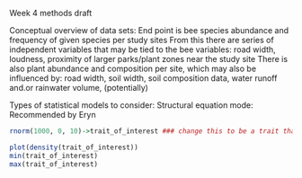 Week 4 methods draft

Conceptual overview of data sets:
    End point is bee species abundance and frequency of given species per study 
    sites
        From this there are series of independent variables that may be tied to 
        the bee variables: road width, loudness, proximity of larger parks/plant
        zones near the study site
        There is also plant abundance and composition per site, which may also 
        be influenced by: road width, soil width, soil composition data, water 
        runoff and.or rainwater volume, (potentially)

Types of statistical models to consider:
    Structural equation mode:
        Recommended by Eryn

```r
rnorm(1000, 0, 10)->trait_of_interest ### change this to be a trait that you're actually interested in, with an appropriate distribution! 

plot(density(trait_of_interest))
min(trait_of_interest)
max(trait_of_interest)

```